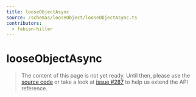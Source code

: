 ```yaml
---
title: looseObjectAsync
source: /schemas/looseObject/looseObjectAsync.ts
contributors:
  - fabian-hiller
---
```


# looseObjectAsync

> The content of this page is not yet ready. Until then, please use the [source code](https://github.com/fabian-hiller/valibot/blob/main/library/src/schemas/looseObject/looseObjectAsync.ts) or take a look at [issue #287](https://github.com/fabian-hiller/valibot/issues/287) to help us extend the API reference.
